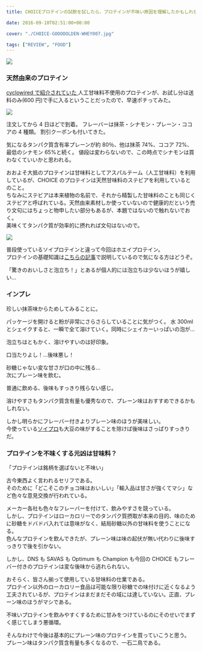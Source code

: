 ---
title: CHOICEプロテインの試飲を試したら、プロテインが不味い原因を理解したかもしれない

date: 2016-09-10T02:51:00+00:00

cover: "./CHOICE-GOOOOOLDEN-WHEY007.jpg"

tags: ["REVIEW", "FOOD"]
---

![ ](./CHOICE-GOOOOOLDEN-WHEY007.jpg)

### 天然由来のプロテイン

<a href="https://www.cyclowired.jp/lifenews/node/203989" target="_blank">
  cyclowired で紹介されていた
</a>
人工甘味料不使用のプロテインが、お試し分は送料のみ(600 円)で手に入るということだったので、早速ポチってみた。

![ ](./DSC_0142.jpg)

注文してから 4 日ほどで到着。
フレーバーは抹茶・シナモン・プレーン・ココアの 4 種類。
割引クーポンも付いてきた。

気になるタンパク質含有率プレーンが約 80％、他は抹茶 74%、ココア 72%、最低のシナモン 65%と続く。
値段は変わらないので、この時点でシナモンは買わなくていいかと思われる。

おおよそ大抵のプロテインは甘味料としてアスパルテーム（人工甘味料）を利用しているが、CHOICE のプロテインは天然甘味料のステビアを利用しているとのこと。  
ちなみにステビアは本来植物の名前で、それから精製した甘味料のことも同じくステビアと呼ばれている。天然由来素材しか使っていないので健康的だという売り文句にはちょっと物申したい部分もあるが、本題ではないので触れないでおく。  
美味くてタンパク質が効率的に摂れれば文句はないので。

![ ](./DSC_0144.jpg)

普段使っているソイプロテインと違って今回はホエイプロテイン。  
プロテインの基礎知識は<a href="/2016/02/blog-post.html" target="_blank">こちらの記事</a>で説明しているので気になる方はどうぞ。

「驚きのおいしさと泡立ち！」とあるが個人的には泡立ちは少ないほうが嬉しい…

### インプレ

珍しい抹茶味からためしてみることに。

パッケージを開けると粉が非常にさらさらしていることに気がつく。
水 300ml とシェイクすると、一瞬で全て溶けていく。同時にシェイカーいっぱいの泡が…

泡立ちはともかく、溶けやすいのは好印象。

口当たりよし！…後味悪し！

砂糖じゃない変な甘さが口の中に残る…  
次にプレーン味を飲む。

普通に飲める、後味もすっきり残らない感じ。

溶けやすさもタンパク質含有量も優秀なので、プレーン味はおすすめできるかもしれない。

しかし明らかにフレーバー付きよりプレーン味のほうが美味しい。  
今使っている<a href="http://amzn.to/2ceAC4l" target="_blank">ソイプロ</a>も大豆の味がすることを除けば後味はさっぱりすっきりだ。

### プロテインを不味くする元凶は甘味料？

「プロテインは銘柄を選ばないと不味い」

古今東西よく言われるセリフである。  
そのために「どこそこのチョコ味はおいしい」「輸入品は甘さが強くてマシ」など色々な意見交換が行われている。

メーカー各社も色々なフレーバーを付けて、飲みやすさを競っている。  
しかし、プロテインはローカロリーでのタンパク質摂取が本来の目的、味のために砂糖をドバドバ入れては意味がなく、結局砂糖以外の甘味料を使うことになる。  
色んなプロテインを飲んできたが、プレーン味は味の起伏が無い代わりに後味すっきりで後を引かない。

しかし、DNS も SAVAS も Optimum も Champion も今回の CHOICE もフレーバー付きのプロテインは変な後味から逃れられない。

おそらく、皆さん揃って使用している甘味料の仕業である。  
プロテイン以外のローカロリー食品は可能な限り砂糖での味付けに近くなるよう工夫されているが、プロテインはまだまだその域には達していない。正直、プレーン味のほうがマシである。

不味いプロテインを飲みやすくするために甘みをつけているのにそのせいでまずく感じてしまう悪循環。

そんなわけで今後は基本的にプレーン味のプロテインを買っていこうと思う。  
プレーン味はタンパク質含有量も多くなるので、一石二鳥である。

<Amzn asin="B004MWQUZG">
